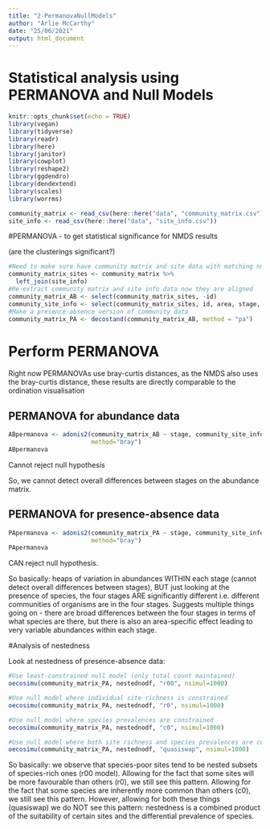 ```yaml
---
title: "2-PermanovaNullModels"
author: "Arlie McCarthy"
date: "25/06/2021"
output: html_document
---
```


# Statistical analysis using PERMANOVA and Null Models

```r
knitr::opts_chunk$set(echo = TRUE)
library(vegan)
library(tidyverse)
library(readr)
library(here)
library(janitor)
library(cowplot)
library(reshape2)
library(ggdendro)
library(dendextend)
library(scales)
library(worrms)

community_matrix <- read_csv(here::here("data", "community_matrix.csv"))
site_info <- read_csv(here::here("data", "site_info.csv"))
```

#PERMANOVA - to get statistical significance for NMDS results

(are the clusterings significant?)
```r
#Need to make sure have community matrix and site data with matching numbers of rows
community_matrix_sites <- community_matrix %>% 
  left_join(site_info)
#Re-extract community matrix and site info data now they are aligned
community_matrix_AB <- select(community_matrix_sites, -id)
community_site_info <- select(community_matrix_sites, id, area, stage, quadrat_number)
#Make a presence-absence version of community data
community_matrix_PA <- decostand(community_matrix_AB, method = "pa")
```

# Perform PERMANOVA 
Right now PERMANOVAs use bray-curtis distances, as the NMDS also uses the bray-curtis distance, these results are directly comparable to 
the ordination visualisation

## PERMANOVA for abundance data
```r
ABpermanova <- adonis2(community_matrix_AB ~ stage, community_site_info, permutations=1000,
                       method="bray")
ABpermanova
```

Cannot reject null hypothesis

So, we cannot detect overall differences between stages on the abundance matrix.


## PERMANOVA for presence-absence data
```r
PApermanova <- adonis2(community_matrix_PA ~ stage, community_site_info, permutations=1000,
                       method="bray")
PApermanova
```
CAN reject null hypothesis.

So basically: heaps of variation in abundances WITHIN each stage (cannot detect overall differences between stages), BUT just looking at the presence of species, the four stages ARE
significantly different i.e. different communities of organisms are in the four stages. 
Suggests multiple things going on - there are broad differences between the four stages in 
terms of what species are there, but there is also an area-specific effect leading to very 
variable abundances within each stage.



#Analysis of nestedness

Look at nestedness of presence-absence data:
```r
#Use least-constrained null model (only total count maintained)
oecosimu(community_matrix_PA, nestednodf, "r00", nsimul=1000)
```

```r
#Use null model where individual site richness is constrained
oecosimu(community_matrix_PA, nestednodf, "r0", nsimul=1000)
```

```r
#Use null model where species prevalences are constrained
oecosimu(community_matrix_PA, nestednodf, "c0", nsimul=1000)
```

```r
#Use null model where both site richness and species prevalences are constrained 
oecosimu(community_matrix_PA, nestednodf, "quasiswap", nsimul=1000)
```


So basically: we observe that species-poor sites tend to be nested subsets of species-rich
ones (r00 model). Allowing for the fact that some sites will be more favourable than others (r0),
we still see this pattern. Allowing for the fact that some species are inherently more common than
others (c0), we still see this pattern. However, allowing for both these things (quasiswap) we do 
NOT see this pattern: nestedness is a combined product of the suitability of certain sites and the
differential prevalence of species.